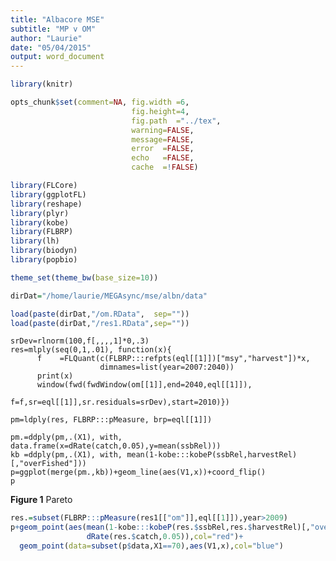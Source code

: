 ```yaml
---
title: "Albacore MSE"
subtitle: "MP v OM"
author: "Laurie"
date: "05/04/2015"
output: word_document
---
```


```r
library(knitr)

opts_chunk$set(comment=NA, fig.width =6, 
                           fig.height=4,
                           fig.path  ="../tex",
                           warning=FALSE, 
                           message=FALSE, 
                           error  =FALSE, 
                           echo   =FALSE,
                           cache  =!FALSE)
```

```r
library(FLCore)
library(ggplotFL)
library(reshape)
library(plyr)
library(kobe)
library(FLBRP)
library(lh)
library(biodyn)
library(popbio)

theme_set(theme_bw(base_size=10))

dirDat="/home/laurie/MEGAsync/mse/albn/data"

load(paste(dirDat,"/om.RData",  sep=""))
load(paste(dirDat,"/res1.RData",sep=""))

```

```rrun
srDev=rlnorm(100,f[,,,,1]*0,.3)
res=mlply(seq(0,1,.01), function(x){
      f    =FLQuant(c(FLBRP:::refpts(eql[[1]])["msy","harvest"])*x,
                    dimnames=list(year=2007:2040))
      print(x)
      window(fwd(fwdWindow(om[[1]],end=2040,eql[[1]]),
                      f=f,sr=eql[[1]],sr.residuals=srDev),start=2010)})

pm=ldply(res, FLBRP:::pMeasure, brp=eql[[1]])

pm.=ddply(pm,.(X1), with, data.frame(x=dRate(catch,0.05),y=mean(ssbRel)))
kb =ddply(pm,.(X1), with, mean(1-kobe:::kobeP(ssbRel,harvestRel)[,"overFished"]))
p=ggplot(merge(pm.,kb))+geom_line(aes(V1,x))+coord_flip()
p
```

**Figure 1** Pareto

```r
res.=subset(FLBRP:::pMeasure(res1[["om"]],eql[[1]]),year>2009)
p+geom_point(aes(mean(1-kobe:::kobeP(res.$ssbRel,res.$harvestRel)[,"overFished"]),
                 dRate(res.$catch,0.05)),col="red")+
  geom_point(data=subset(p$data,X1==70),aes(V1,x),col="blue")

```


